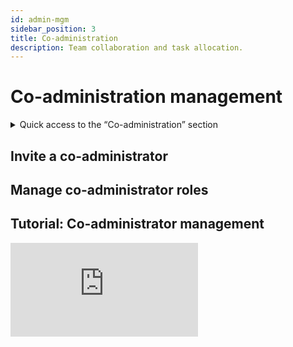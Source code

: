 ```yaml
---
id: admin-mgm
sidebar_position: 3
title: Co-administration
description: Team collaboration and task allocation.
---
```

 

# <i class="fas fa-users-cog"></i> Co-administration management

<details>
  <summary>Quick access to the “Co-administration” section</summary>

  To quickly access the Co-administration section, simply type a keyword in the search bar to find the section without manually navigating through the menus.

  Here is a *[list](/docs/act/controle/search)* – not exhaustive – of supported search keywords.
</details>

## Invite a co-administrator

## Manage co-administrator roles

## Tutorial: Co-administrator management
<div className={styles.FrameMob}>
<iframe
  src="https://www.youtube.com/embed/KAKnJ42iaKg"
  title="Logging into PGS"
  frameborder="0"
  allow="accelerometer; autoplay; clipboard-write; encrypted-media; gyroscope; picture-in-picture"
  allowfullscreen>
</iframe>
</div>

